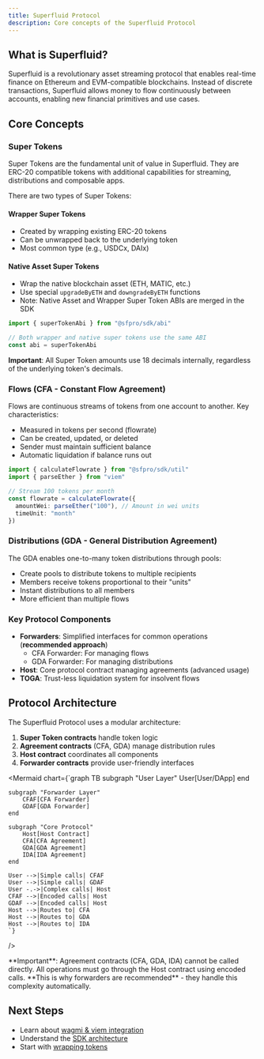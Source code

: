 ```yaml
---
title: Superfluid Protocol
description: Core concepts of the Superfluid Protocol
---
```



## What is Superfluid?

Superfluid is a revolutionary asset streaming protocol that enables real-time finance on Ethereum and EVM-compatible blockchains. Instead of discrete transactions, Superfluid allows money to flow continuously between accounts, enabling new financial primitives and use cases.

## Core Concepts

### Super Tokens

Super Tokens are the fundamental unit of value in Superfluid. They are ERC-20 compatible tokens with additional capabilities for streaming, distributions and composable apps.

There are two types of Super Tokens:

#### Wrapper Super Tokens
- Created by wrapping existing ERC-20 tokens
- Can be unwrapped back to the underlying token
- Most common type (e.g., USDCx, DAIx)

#### Native Asset Super Tokens
- Wrap the native blockchain asset (ETH, MATIC, etc.)
- Use special `upgradeByETH` and `downgradeByETH` functions
- Note: Native Asset and Wrapper Super Token ABIs are merged in the SDK

```ts twoslash
import { superTokenAbi } from "@sfpro/sdk/abi"

// Both wrapper and native super tokens use the same ABI
const abi = superTokenAbi
```

**Important**: All Super Token amounts use 18 decimals internally, regardless of the underlying token's decimals.

### Flows (CFA - Constant Flow Agreement)

Flows are continuous streams of tokens from one account to another. Key characteristics:

- Measured in tokens per second (flowrate)
- Can be created, updated, or deleted
- Sender must maintain sufficient balance
- Automatic liquidation if balance runs out

```ts twoslash
import { calculateFlowrate } from "@sfpro/sdk/util"
import { parseEther } from "viem"

// Stream 100 tokens per month
const flowrate = calculateFlowrate({
  amountWei: parseEther("100"), // Amount in wei units
  timeUnit: "month"
})
```

### Distributions (GDA - General Distribution Agreement)

The GDA enables one-to-many token distributions through pools:

- Create pools to distribute tokens to multiple recipients
- Members receive tokens proportional to their "units"
- Instant distributions to all members
- More efficient than multiple flows

### Key Protocol Components

- **Forwarders**: Simplified interfaces for common operations (**recommended approach**)
  - CFA Forwarder: For managing flows
  - GDA Forwarder: For managing distributions
- **Host**: Core protocol contract managing agreements (advanced usage)
- **TOGA**: Trust-less liquidation system for insolvent flows

## Protocol Architecture

The Superfluid Protocol uses a modular architecture:

1. **Super Token contracts** handle token logic
2. **Agreement contracts** (CFA, GDA) manage distribution rules  
3. **Host contract** coordinates all components
4. **Forwarder contracts** provide user-friendly interfaces

<Mermaid
  chart={`graph TB
    subgraph "User Layer"
        User[User/DApp]
    end
    
    subgraph "Forwarder Layer"
        CFAF[CFA Forwarder]
        GDAF[GDA Forwarder]
    end
    
    subgraph "Core Protocol"
        Host[Host Contract]
        CFA[CFA Agreement]
        GDA[GDA Agreement]
        IDA[IDA Agreement]
    end
    
    User -->|Simple calls| CFAF
    User -->|Simple calls| GDAF
    User -.->|Complex calls| Host
    CFAF -->|Encoded calls| Host
    GDAF -->|Encoded calls| Host
    Host -->|Routes to| CFA
    Host -->|Routes to| GDA
    Host -->|Routes to| IDA
    `}
/>

<Callout type="warning">
**Important**: Agreement contracts (CFA, GDA, IDA) cannot be called directly. All operations must go through the Host contract using encoded calls. **This is why forwarders are recommended** - they handle this complexity automatically.
</Callout>

## Next Steps

- Learn about [wagmi & viem integration](/docs/wagmi-viem)
- Understand the [SDK architecture](/docs/architecture)
- Start with [wrapping tokens](/docs/use-cases/wrap-unwrap)